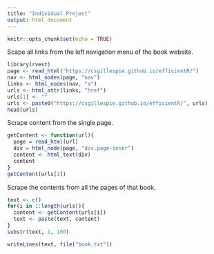 ```yaml
---
title: "Individual Project"
output: html_document
---
```


```r
knitr::opts_chunk$set(echo = TRUE)
```


Scape all links from the left navigation menu of the book website.
```r
library(rvest)
page <- read_html("https://csgillespie.github.io/efficientR/")
nav <- html_nodes(page, "nav")
links <- html_nodes(nav, "a")
urls <- html_attr(links, "href")
urls[1] <- ""
urls <- paste0("https://csgillespie.github.io/efficientR/", urls)
head(urls)
```


Scrape content from the single page.
```r
getContent <- function(url){
  page = read_html(url)
  div = html_node(page, "div.page-inner")
  content <- html_text(div)
  content
}
getContent(urls[1])
```


Scrape the contents from all the pages of that book.
```r
text <- c()
for(i in 1:length(urls)){
  content <- getContent(urls[i])
  text <- paste(text, content)
}
substr(text, 1, 100)
```

```r
writeLines(text, file("book.txt"))
```


